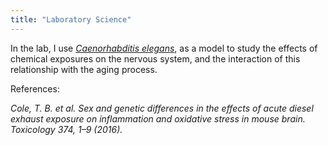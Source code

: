 ```yaml
---
title: "Laboratory Science"
---
```


In the lab, I use [*Caenorhabditis elegans*](https://en.wikipedia.org/wiki/Caenorhabditis_elegans), as a model to study the effects of chemical exposures on the nervous system, and the interaction of this relationship with the aging process. 

References:  

*Cole, T. B. et al. Sex and genetic differences in the effects of acute diesel exhaust exposure on inflammation and oxidative stress in mouse brain. Toxicology 374, 1–9 (2016).*

